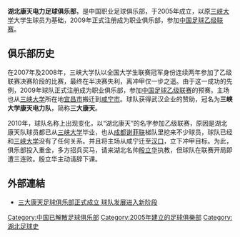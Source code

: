 {{Football club infobox
|  clubname = 湖北康天
|  image    = [[File:Three_Gorges_Kangtian.jpg|120px]]
|  fullname = 湖北康天电力足球俱乐部
|  nickname =
|  founded  = 2005年
|  city = {{CHN}}-[[湖北省|湖北省]]-[[汉口|汉口]]
|  ground   = [[汉口文体中心|汉口文体中心]]
|  capacity = 
|  chairman = 
|  manager  =  徐健 
|  league   = [[中国足球乙级联赛|中国足球乙级联赛]]
|  season   = [[2010年中国足球乙级联赛|2010中乙]]
|  position = 南区第三名
|  pattern_la1=
|  pattern_la2=
|}}
'''湖北康天电力足球俱乐部'''，是中国职业足球俱乐部，于2005年成立，以原[[三峡大学|三峡大学]]大学生球员为基础，2009年正式注册成为职业俱乐部，参加[[中国足球乙级联赛|中国足球乙级联赛]]。

==俱乐部历史==
在2007年及2008年，三峡大学队以全国大学生联赛冠军身份连续两年参加了乙级联赛决赛阶段的比赛，最终在半决赛失利，离冲甲仅一步之遥。由于这一成功的先例，2009年球队正式注册成为职业俱乐部，参加[[中国足球乙级联赛|中国足球乙级联赛]]的预赛。主场也从[[三峡大学|三峡大学]]所在地[[宜昌市|宜昌市]]搬迁到[[咸宁市|咸宁市]]。球队获得武汉企业的赞助，冠名为'''三峡大学康天电力队'''，简称'''三大康天'''。

2010年，球队名称上出现变化，以“湖北康天”的名字参加乙级联赛，原因是湖北康天队球员都已从[[三峡大学|三峡大学]]毕业，也从[[成都谢菲联|成都谢菲联]]梯队里挖来不少球员，球队已经和[[三峡大学|三峡大学]]没有了任何关系。并且将主场从咸宁迁至[[汉口|汉口]]，立下冲甲目标。为此，俱乐部投入重金，多方招兵买马，请来湖北名帅[[殷立华|殷立华]]执教，但球队在联赛开局即遭三连败。殷立华主动请辞下课。

== 外部連結 ==
*[http://sports.sina.com.cn/b/2009-05-07/12154366865.shtml 三大康天足球俱乐部正式成立 球队发展进入新阶段] {{Wayback|url=http://sports.sina.com.cn/b/2009-05-07/12154366865.shtml |date=20160304095506 }}

{{2011中乙}}
{{2009年三大康天名单}}
{{2010年中乙分类名单湖北康天}}
{{2011年中乙分类名单湖北康天}}


{{足球俱樂部小作品}}
[[Category:中国已解散足球俱乐部|Category:中国已解散足球俱乐部]]
[[Category:2005年建立的足球俱樂部|Category:2005年建立的足球俱樂部]]
[[Category:湖北足球史|Category:湖北足球史]]